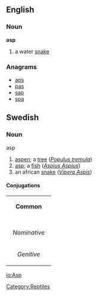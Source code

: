 ==English==
{{wikipedia}}
===Noun===
'''asp'''
# a water [[snake]]
[[Category:Reptiles]]

===Anagrams===
*[[aps]]
*[[pas]]
*[[sap]]
*[[spa]]

==Swedish==
===Noun===
;asp
#[[aspen]]; a [[tree]] (''[[Populus tremula]]'')
#[[asp]]; a [[fish]] (''[[Aspius Aspius]]'')
#an african [[snake]] (''[[Vipera Aspis]]'')

====Conjugations====
{| border=1 cellspacing=0 
| bgcolor=#FFFFF0 colspan=5 align=center | '''Common''' 
|- 
|- bgcolor=#FFFFF0 align=center 
! rowspan=2 | 
| colspan=2 width=105 | ''Singular'' 
| colspan=2 | ''Plural'' 
|- bgcolor=#FFFFF0 align=center 
| width=105 | ''Indefinite'' 
| width=105 | ''Definite'' 
| width=105 | ''Indefinite'' 
|  width=105 | ''Definite'' 
|- align=center 
| width=105 bgcolor=#FFFFF0 | ''Nominative'' 
| [[asp]] 
| [[aspen]] 
| [[aspar]] 
| [[asparna]] 
|- align=center 
| width=105 bgcolor=#FFFFF0 | ''Genitive'' 
| [[asps]] 
| [[aspens]] 
| [[aspars]] 
| [[asparnas]]  
|}

[[io:Asp]]